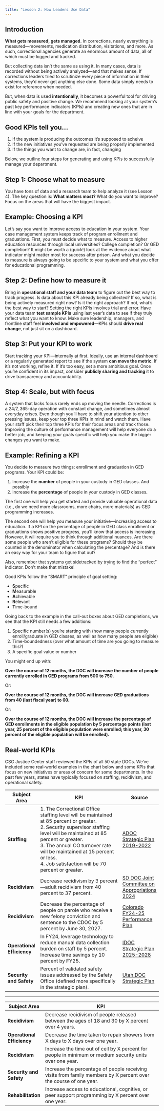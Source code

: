 ```yaml
---
title: "Lesson 2: How Leaders Use Data"
---
```


## Introduction

**What gets measured, gets managed.** In corrections, nearly everything is measured—movements, medication distribution, visitations, and more. As such, correctional agencies generate an enormous amount of data, all of which must be logged and tracked.

But collecting data isn't the same as using it. In many cases, data is recorded without being actively analyzed—and that makes sense. If corrections leaders tried to scrutinize every piece of information in their systems, they’d never get anything else done. Some data simply needs to exist for reference when needed.

But, when data is used **intentionally**, it becomes a powerful tool for driving public safety and positive change. We recommend looking at your system’s past key performance indicators (KPIs) and creating new ones that are in line with your goals for the department. 

::: {.callout-tip}

## Good KPIs tell you...

1. If the system is producing the outcomes it's supposed to acheive
2. If the new initiatives you've requested are being properly implemented
3. If the things you want to change are, in fact, changing

:::

Below, we outline four steps for generating and using KPIs to successfully manage your department.

## Step 1: Choose what to measure

You have tons of data and a research team to help analyze it (see Lesson 4). The key question is: **What matters most?** What do you want to improve? Focus on the areas that will have the biggest impact.

::: {.callout-note icon=false}

## Example: Choosing a KPI

Let’s say you want to improve access to education in your system. Your case management system keeps track of program enrollment and graduations. First, you must decide what to measure. Access to higher education resources through local universities? College completion? Or GED completion? It might be worth a (quick!) look at the evidence about what indicator might matter most for success after prison. And what you decide to measure is always going to be specific to your system and what you offer for educational programming. 

:::

## Step 2: Define how to measure it

Bring in **operational staff and your data team** to figure out the best way to track progress. Is data about this KPI already being collected? If so, what is being actively measured right now? Is it the right approach? If not, what’s the best way to start? Setting the right KPIs involves trial and error. Have your data team **test sample KPIs** using last year’s data to see if they truly reflect what you want to know. Make sure leadership, managers, and frontline staff feel **involved and empowered**—KPIs should **drive real change**, not just sit on a dashboard.

## Step 3: Put your KPI to work

Start tracking your KPI—internally at first. Ideally, use an internal dashboard or a regularly generated report to see if the system **can move the metric**. If it’s not working, refine it. If it’s too easy, set a more ambitious goal. Once you’re confident in its impact, consider **publicly sharing and tracking** it to drive transparency and accountability. 

## Step 4: Scale, but with focus

A system that lacks focus rarely ends up moving the needle. Corrections is a 24/7, 365-day operation with constant change, and sometimes almost everyday crises. Even though you’ll have to shift your attention to other pressing issues, keep your top three KPIs in mind and watch them. Have your staff pick their top three KPIs for their focus areas and track those. Improving the culture of performance management will help everyone do a better job, and keeping your goals specific will help you make the bigger changes you want to make. 

::: {.callout-note icon=false}

## Example: Refining a KPI

You decide to measure two things: enrollment and graduation in GED programs. Your KPI could be:

1. Increase the **number** of people in your custody in GED classes. And possibly
2. Increase the **percentage** of people in your custody in GED classes. 

The first one will help you get started and provide valuable operational data (i.e., do we need more classrooms, more chairs, more materials) as GED programming increases.

The second one will help you measure your initiative—increasing access to education. If a KPI on the percentage of people in GED class enrollment or graduations shows positive progress, you’ll know that access is increasing. However, it will require you to think through additional nuances. Are there some people who aren’t eligible for these programs? Should they be counted in the denominator when calculating the percentage? And is there an easy way for your team to figure that out? 

Also, remember that systems get sidetracked by trying to find the “perfect” indicator. Don’t make that mistake!

:::

Good KPIs follow the “SMART” principle of goal setting:

- **S**pecific
- **M**easurable
- **A**chievable
- **R**elevant
- **T**ime-bound

Going back to the example in the call-out boxes about GED completions, we see that the KPI still needs a few additions:

(1)	 Specific number(s) you’re starting with (how many people currently enroll/graduate in GED classes, as well as how many people are eligible)
(2)	Time-boundedness (over what amount of time are you going to measure this?)
(3)	A specific goal value or number

You might end up with:

**Over the course of 12 months, the DOC will increase the number of people currently enrolled in GED programs from 500 to 750.**

Or: 

**Over the course of 12 months, the DOC will increase GED graduations from 40 (last fiscal year) to 60.**

Or:

**Over the course of 12 months, the DOC will increase the percentage of GED enrollments in the eligible population by 5 percentage points (last year, 25 percent of the eligible population were enrolled; this year, 30 percent of the eligible population will be enrolled).**

## Real-world KPIs

CSG Justice Center staff reviewed the KPIs of all 50 state DOCs. We’ve included some real-world examples in the chart below and some KPIs that focus on new initiatives or areas of concern for some departments. In the past few years, states have typically focused on staffing, recidivism, and operational safety.

| Subject Area       | KPI                                                                                                                                     | Source                                             |
|--------------------|-----------------------------------------------------------------------------------------------------------------------------------------|----------------------------------------------------|
| **Staffing**       | 1. The Correctional Office staffing level will be maintained at 85 percent or greater.<br>2. Security supervisor staffing level will be maintained at 85 percent or greater.<br>3. The annual CO turnover rate will be maintained at 15 percent or less.<br>4. Job satisfaction will be 70 percent or greater. | [ADOC Strategic Plan 2019-2022](pdf/ADOC%20Strategic%20Plan%202019.2022-public.pdf)                      |
| **Recidivism**     | Decrease recidivism by 3 percent—adult recidivism from 40 percent to 37 percent.                                                        | [SD DOC Joint Committee on Appropriations 2024](pdf/262154.pdf)      |
| **Recidivism**     | Decrease the percentage of people on parole who receive a new felony conviction and sentence to the CDOC by 5 percent by June 30, 2027. | [Colorado FY24-25 Performance Plan](pdf/DOC_Performance%20Plan_FY24-25.pdf)                  |
| **Operational Efficiency** | In FY24, leverage technology to reduce manual data collection burden on staff by 5 percent. Increase time savings by 10 percent by FY25. | [IDOC Strategic Plan 2025-2028](pdf/Strategic_plan_FY25-28.pdf)                     |
| **Security and Safety**    | Percent of validated safety issues addressed by the Safety Office (defined more specifically in the strategic plan).            | [Utah DOC Strategic Plan](pdf/Strategic-Plan-24_v20.pdf)                            |

---

| Subject Area        | KPI                                                                                                               |
|---------------------|-------------------------------------------------------------------------------------------------------------------|
| **Recidivism**      | Decrease recidivism of people released between the ages of 18 and 30 by X percent over 4 years.                   |
| **Operational Efficiency** | Decrease the time taken to repair showers from X days to X days over one year.                             |
| **Recidivism**      | Increase the time out of cell by X percent for people in minimum or medium security units over one year.          |
| **Security and Safety**     | Increase the percentage of people receiving visits from family members by X percent over the course of one year. |
| **Rehabilitation**  | Increase access to educational, cognitive, or peer support programming by X percent over one year.               |
